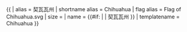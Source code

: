 {{ {{{1<noinclude>|country showdata</noinclude>}}}
| alias = 契瓦瓦州
| shortname alias = Chihuahua
| flag alias = Flag of Chihuahua.svg 
| size = {{{size|}}}
| name = {{#if: {{{name|}}} | {{{name|}}} | 契瓦瓦州 }}
<noinclude>
| templatename = Chihuahua
</noinclude>
}}<noinclude>
</noinclude>